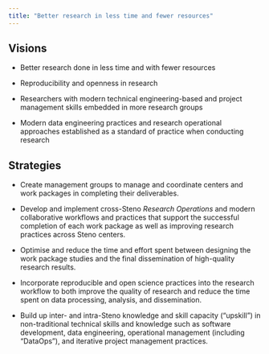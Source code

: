 ```yaml
---
title: "Better research in less time and fewer resources"
---
```


::: column-page
## Visions

-   Better research done in less time and with fewer resources

-   Reproducibility and openness in research

-   Researchers with modern technical engineering-based and project
    management skills embedded in more research groups

-   Modern data engineering practices and research operational
    approaches established as a standard of practice when conducting
    research

## Strategies

-   Create management groups to manage and coordinate centers and work
    packages in completing their deliverables.

-   Develop and implement cross-Steno *Research Operations* and modern
    collaborative workflows and practices that support the successful
    completion of each work package as well as improving research
    practices across Steno centers.

-   Optimise and reduce the time and effort spent between designing the
    work package studies and the final dissemination of high-quality
    research results.

-   Incorporate reproducible and open science practices into the
    research workflow to both improve the quality of research and reduce
    the time spent on data processing, analysis, and dissemination.

-   Build up inter- and intra-Steno knowledge and skill capacity
    ("upskill") in non-traditional technical skills and knowledge such
    as software development, data engineering, operational management
    (including "DataOps"), and iterative project management practices.
:::
